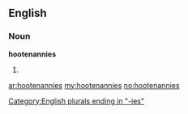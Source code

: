 ==English==

===Noun===
'''hootenannies'''

# {{plural of|[[hootenanny]]}}

[[Category:English plurals ending in "-ies"]]

[[ar:hootenannies]]
[[my:hootenannies]]
[[no:hootenannies]]
